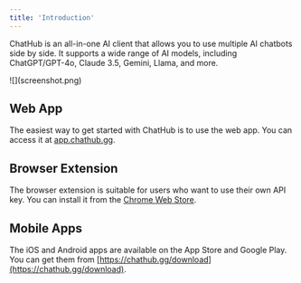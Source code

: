```yaml
---
title: 'Introduction'
---
```


ChatHub is an all-in-one AI client that allows you to use multiple AI chatbots side by side. It supports a wide range of AI models, including ChatGPT/GPT-4o, Claude 3.5, Gemini, Llama, and more.

<Frame>
  ![](screenshot.png)
</Frame>

## Web App

The easiest way to get started with ChatHub is to use the web app. You can access it at [app.chathub.gg](https://app.chathub.gg/?utm_source=doc).

## Browser Extension

The browser extension is suitable for users who want to use their own API key. You can install it from the [Chrome Web Store](https://chathub.gg/chrome).

## Mobile Apps

The iOS and Android apps are available on the App Store and Google Play. You can get them from [https://chathub.gg/download](https://chathub.gg/download).